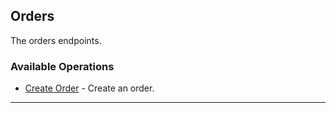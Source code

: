 
## Orders
The orders endpoints.

### Available Operations

* [Create Order](/java/orders/create_order) - Create an order.

---
<CreateOrder />
